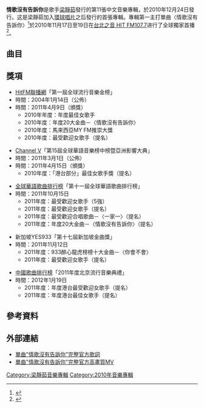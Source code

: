 {{Album infobox 
| Name        = 情歌沒有告訴你
| Type        = 專輯
| Artist      = [[梁靜茹|梁靜茹]] 
| Cover       = 情歌沒有告訴你.jpg
| Released    = 2010年12月24日  
| Genre       = [[华语流行|华语流行]]
| Label       = [[環球音樂_(台灣)|環球音樂]]<br />[[茹魚得水音樂工作室|茹魚得水音樂工作室]]
| Last album  = [[靜茹＆情歌-別再為他流淚|靜茹＆情歌-別再為他流淚]] <br />(2009年) 
| This album  =  情歌沒有告訴你<br /> (2010年)
| Next album  = [[現在開始我愛你|現在開始我愛你]] <br />(2011年) 
}}
'''情歌沒有告訴你'''是歌手[[梁靜茹|梁靜茹]]發行的第11張中文音樂專輯，於2010年12月24日發行。这是梁靜茹加入[[環球唱片|環球唱片]]之后發行的首張專輯。專輯第一主打單曲〈情歌沒有告訴你〉<ref>{{cite web
| url = http://universaltwn.pixnet.net/blog/post/27586948
| publisher = http://universaltwn.pixnet.net
| title = 期待靜茹發片:梁靜茹"情歌沒有告訴你"歌曲介紹
| accessdate = 2009-12-01
| archive-date = 2015-04-02
| archive-url = https://web.archive.org/web/20150402221605/http://universaltwn.pixnet.net/blog/post/27586948
| dead-url = no
}}</ref>於2010年11月17日至19日在[[HitFM聯播網|台北之音 HIT FM107.7]]进行了全球獨家首播<ref>{{cite web
| url = http://universaltwn.pixnet.net/blog/post/27536560
| publisher = http://universaltwn.pixnet.net
| title = 天后出輯:梁靜茹全新單曲"情歌沒有告訴你"HIT FM107.7全球首播
| accessdate = 2009-12-01
| archive-date = 2016-03-04
| archive-url = https://web.archive.org/web/20160304222742/http://universaltwn.pixnet.net/blog/post/27536560
| dead-url = no
}}</ref>。

==曲目==
{{Tracklist
| collapsed       =
| headline        = 
| total_length    = 40:26

| title1          = LA LA LA LA
| length1         = 3:47 
| lyrics1         = [[李焯雄|李焯雄]]
| music1          = [[朱敬然|朱敬然]]
| arranger1       = [[吳慶隆|吳慶隆]]
| producer1       = 朱敬然
| longnote1       = 第三波主打歌

| title2          = 情歌沒有告訴你
| length2         = 4:27
| lyrics2         = 李焯雄
| music2          = 饒善強
| arranger2       = Kenn C<br/>Jaydon Joo
| producer2       = 朱敬然
| longnote2       = 首波主打歌

| title3          = 給還沒有遇見的你
| length3         = 4:09
| lyrics3         = [[周耀輝|周耀輝]]
| music3          = 周谷淳
| arranger3       = 黃中岳
| producer3       = 阿水

| title4          = 你會不會
| length4         = 3:57 
| lyrics4         = 李焯雄
| music4          = [[宇珩|宇珩]]
| arranger4       = 伍冠諺
| producer4       = 阿水
| longnote4       = 第二波主打歌

| title5          = 不為失戀說抱歉
| length5         = 4:25 
| lyrics5         = [[小寒_(填詞人)|小寒]]
| music5          = 陳穎見
| arranger5       = 史卡非
| producer5       = 阿水

| title6          = 我就知道那是愛
| length6         = 4:33 
| lyrics6         = 李焯雄<br>[[彭學斌|彭學斌]]
| music6          = 彭學斌
| arranger6       = 周國儀
| producer6       = 梁靜茹

| title7          = 一家一
| length7         = 4:27 
| lyrics7         = 李焯雄
| music7          = 魏文浩
| arranger7       = 周國儀
| producer7       = 梁静茹<br>张智成
| longnote7       = 第四波主打歌，與[[張智成|張智成]]合唱

| title8          = 如果冰箱會說話
| length8         = 4:00 
| lyrics8         = 李焯雄
| music8          = 張向榮
| arranger8       = [[鍾慶鴻|鍾慶鴻]]
| producer8       = 朱敬然
| longnote8       = 第五波主打歌

| title9          = 直覺
| length9         = 3:41 
| lyrics9         = 陳奕勤<br>鄒漢偉
| music9          = 陳奕勤<br>派仔洪
| arranger9       = 周顯哲
| producer9       = 阿水

| title10         = 慢慢來 比較快
| length10        = 3:01 
| lyrics10        = 李焯雄
| music10         = [[梁翹柏|梁翹柏]]
| arranger10      = 梁翹柏
| producer10      = 朱敬然
}}

== 獎項 ==
{{Unreferenced section|time=2016-11-05T15:30:31+00:00}}

*[[HitFM聯播網|HitFM聯播網]]「第一屆全球流行音樂金榜」
*時間：2004年1月14日（公佈）
*時間：2011年4月9日（頒獎）
**2010年年度：年度最佳女歌手
**2010年度：年度20大金曲－〈情歌沒有告訴你〉
**2010年度：馬來西亞MY FM推崇大獎
**2010年度：最受歡迎女歌手（提名）


*[[Channel_V|Channel V]]「第15屆全球華語音樂榜中榜暨亞洲影響大典」
*時間：2011年3月1日（公佈）
*時間：2011年4月15日（頒獎）
**2010年度：「港台部分」最佳女歌手獎（提名）



*[[全球華語歌曲排行榜|全球華語歌曲排行榜]]「第十一屆全球華語歌曲排行榜」
*時間：2011年10月15日
**2011年度：最受歡迎女歌手（5強）
**2011年度：最受歡迎女歌手（提名）
**2011年度：最受歡迎合唱歌曲－〈一家一〉（提名）
**2011年度：年度20大金曲－〈情歌沒有告訴你〉（提名）


*新加坡YES933「第十七屆新加坡金曲獎」
*時間：2011年11月12日
**2011年度：933醉心龍虎榜榜十大金曲－〈你會不會〉
**2011年度：最受歡迎女歌手（提名）


*[[中國歌曲排行榜|中國歌曲排行榜]]「2011年度北京流行音樂典禮」
*時間：2012年1月19日
**2011年度：年度港台最受歡迎女歌手（提名）
**2011年度：年度港台最佳女歌手（提名）

==參考資料==
{{reflist}}

== 外部連結 ==
*[http://universaltwn.pixnet.net/blog/post/27586866 單曲"情歌沒有告訴你"完整官方歌詞] {{Wayback|url=http://universaltwn.pixnet.net/blog/post/27586866 |date=20160527044633 }}
*[http://universaltwn.pixnet.net/blog/post/27669532 單曲"情歌沒有告訴你"完整官方高畫質MV] {{Wayback|url=http://universaltwn.pixnet.net/blog/post/27669532 |date=20160303185933 }}


{{梁靜茹}}
[[Category:梁靜茹音樂專輯|Category:梁靜茹音樂專輯]]
[[Category:2010年音樂專輯|Category:2010年音樂專輯]]